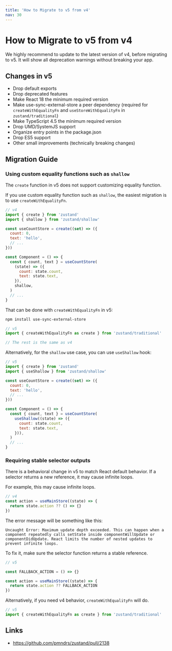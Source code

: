 ```yaml
---
title: 'How to Migrate to v5 from v4'
nav: 30
---
```


# How to Migrate to v5 from v4

We highly recommend to update to the latest version of v4, before migrating to v5. It will show all deprecation warnings without breaking your app.

## Changes in v5

- Drop default exports
- Drop deprecated features
- Make React 18 the minimum required version
- Make use-sync-external-store a peer dependency (required for `createWithEqualityFn` and `useStoreWithEqualityFn` in `zustand/traditional`)
- Make TypeScript 4.5 the minimum required version
- Drop UMD/SystemJS support
- Organize entry points in the package.json
- Drop ES5 support
- Other small improvements (technically breaking changes)

## Migration Guide

### Using custom equality functions such as `shallow`

The `create` function in v5 does not support customizing equality function.

If you use custom equality function such as `shallow`,
the easiest migration is to use `createWithEqualityFn`.

```js
// v4
import { create } from 'zustand'
import { shallow } from 'zustand/shallow'

const useCountStore = create((set) => ({
  count: 0,
  text: 'hello',
  // ...
}))

const Component = () => {
  const { count, text } = useCountStore(
    (state) => ({
      count: state.count,
      text: state.text,
    }),
    shallow,
  )
  // ...
}
```

That can be done with `createWithEqualityFn` in v5:

```bash
npm install use-sync-external-store
```

```js
// v5
import { createWithEqualityFn as create } from 'zustand/traditional'

// The rest is the same as v4
```

Alternatively, for the `shallow` use case, you can use `useShallow` hook:

```js
// v5
import { create } from 'zustand'
import { useShallow } from 'zustand/shallow'

const useCountStore = create((set) => ({
  count: 0,
  text: 'hello',
  // ...
}))

const Component = () => {
  const { count, text } = useCountStore(
    useShallow((state) => ({
      count: state.count,
      text: state.text,
    })),
  )
  // ...
}
```

### Requiring stable selector outputs

There is a behavioral change in v5 to match React default behavior.
If a selector returns a new reference, it may cause infinite loops.

For example, this may cause infinite loops.

```js
// v4
const action = useMainStore((state) => {
  return state.action ?? () => {}
})
```

The error message will be something like this:

```
Uncaught Error: Maximum update depth exceeded. This can happen when a component repeatedly calls setState inside componentWillUpdate or componentDidUpdate. React limits the number of nested updates to prevent infinite loops.
```

To fix it, make sure the selector function returns a stable reference.

```js
// v5

const FALLBACK_ACTION = () => {}

const action = useMainStore((state) => {
  return state.action ?? FALLBACK_ACTION
})
```

Alternatively, if you need v4 behavior, `createWithEqualityFn` will do.

```js
// v5
import { createWithEqualityFn as create } from 'zustand/traditional'
```

## Links

- https://github.com/pmndrs/zustand/pull/2138
